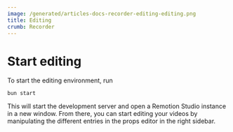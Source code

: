 ```yaml
---
image: /generated/articles-docs-recorder-editing-editing.png
title: Editing
crumb: Recorder
---
```


# Start editing

To start the editing environment, run

```
bun start
```

This will start the development server and open a Remotion Studio instance in a new window. From there, you can start editing your videos by manipulating the different entries in the props editor in the right sidebar.
